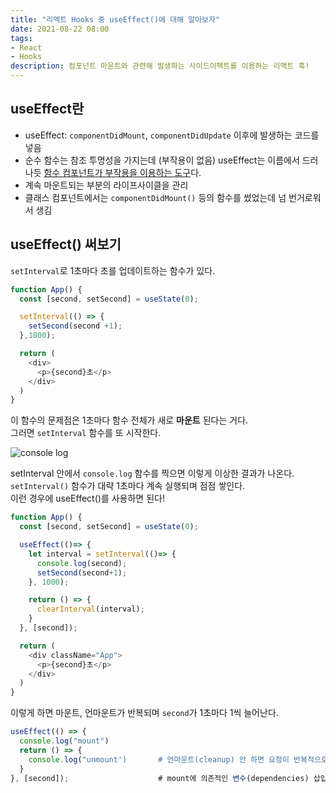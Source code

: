 ```yaml
---
title: "리액트 Hooks 중 useEffect()에 대해 알아보자"
date: 2021-08-22 08:00
tags:
- React
- Hooks
description: 컴포넌트 마운트와 관련해 발생하는 사이드이펙트를 이용하는 리액트 훅!
---
```


## useEffect란

- useEffect: `componentDidMount`, `componentDidUpdate` 이후에 발생하는 코드를 넣음
- 순수 함수는 참조 투명성을 가지는데 (부작용이 없음) useEffect는 이름에서 드러나듯 [함수 컴포넌트가 부작용을 이용하는 도구](https://gyuwon.github.io/blog/2020/07/24/react-has-no-functional-components.html)다.
- 계속 마운트되는 부분의 라이프사이클을 관리
- 클래스 컴포넌트에서는 `componentDidMount()` 등의 함수를 썼었는데 넘 번거로워서 생김

## useEffect() 써보기

`setInterval`로 1초마다 초를 업데이트하는 함수가 있다.

```javascript
function App() {
  const [second, setSecond] = useState(0);

  setInterval(() => {
    setSecond(second +1);
  },1000);

  return (
    <div>
      <p>{second}초</p>
    </div>
  )
}
```

이 함수의 문제점은 1초마다 함수 전체가 새로 **마운트** 된다는 거다.  
그러면 `setInterval` 함수를 또 시작한다.  

![console log](/images/blog/192021/eff.png)

setInterval 안에서 `console.log` 함수를 찍으면 이렇게 이상한 결과가 나온다.  
`setInterval()` 함수가 대략 1초마다 계속 실행되며 점점 쌓인다.  
이런 경우에 useEffect()를 사용하면 된다!

```javascript
function App() {
  const [second, setSecond] = useState(0);

  useEffect(()=> {
    let interval = setInterval(()=> {
      console.log(second);
      setSecond(second+1);
    }, 1000);

    return () => {
      clearInterval(interval);
    }
  }, [second]);

  return (
    <div className="App">
      <p>{second}초</p>
    </div>
  )
}
```

이렇게 하면 마운트, 언마운트가 반복되며 `second`가 1초마다 1씩 늘어난다.

```javascript
useEffect(() => {
  console.log("mount")
  return () => {
    console.log("unmount')       # 언마운트(cleanup) 안 하면 요청이 반복적으로 발생
  }
}, [second]);                    # mount에 의존적인 변수(dependencies) 삽입
```
